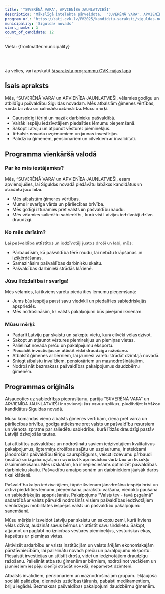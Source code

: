 ```yaml
---
title: '"SUVERĒNĀ VARA", APVIENĪBA JAUNLATVIEŠI'
description: 'Mākslīgā intelekta pārveidota,  "SUVERĒNĀ VARA", APVIENĪBA JAUNLATVIEŠI - Siguldas novads programma vienkāršā valodā'
program_url: 'https://dati.cvk.lv/PV2025/kandidatu-saraksti/siguldas-novads/suverena-vara-apvieniba-jaunlatviesi'
municipality: 'Siguldas novads'
start_number: 3
count_of_candidate: 12
---
```



Vieta: {frontmatter.municipality}<br/>

<Badge text="Ģimenes vērtības" variant="note" size="small" /> <Badge text="Pašvaldības caurspīdīgums" variant="note" size="small" /> <Badge text="Iedzīvotāju līdzdalība" variant="note" size="small" /> <Badge text="Vēstures pieminekļu saglabāšana" variant="note" size="small" /> <Badge text="Atbalsts iedzīvotāju grupām" variant="note" size="small" />

<br/><br/> 

<Card title='Šis ir mākslīga intelekta ģenerēts apraksts' icon='starlight'>
    Ja vēlies, vari apskatīt <a href={frontmatter.program_url} target='_blank'>šī saraksta programmu CVK mājas lapā</a>
    </Card>

## Īsais apraksts

Mēs, “SUVERĒNĀ VARA” un APVIENĪBA JAUNLATVIEŠI, vēlamies godīgu un atbildīgu pašvaldību Siguldas novadam. Mēs atbalstām ģimenes vērtības, vārda brīvību un saliedētu sabiedrību. Mūsu mērķi:

*   Caurspīdīgi tēriņi un mazāk darbinieku pašvaldībā.
*   Vairāk iespēju iedzīvotājiem piedalīties lēmumu pieņemšanā.
*   Sakopt Latviju un atjaunot vēstures pieminekļus.
*   Atbalsts novada uzņēmumiem un jaunas investīcijas.
*   Palīdzība ģimenēm, pensionāriem un cilvēkiem ar invaliditāti.

## Programma vienkāršā valodā

### Par ko mēs iestājamies?

Mēs, “SUVERĒNĀ VARA” un APVIENĪBA JAUNLATVIEŠI, esam apvienojušies, lai Siguldas novadā piedāvātu labākos kandidātus un strādātu jūsu labā.

*   Mēs atbalstām ģimenes vērtības.
*   Mums ir svarīga vārda un pārliecības brīvība.
*   Mēs godīgi izturamies pret valsts un pašvaldību naudu.
*   Mēs vēlamies saliedētu sabiedrību, kurā visi Latvijas iedzīvotāji dzīvo draudzīgi.

### Ko mēs darīsim?

Lai pašvaldība attīstītos un iedzīvotāji justos droši un labi, mēs:

*   Pārbaudīsim, kā pašvaldība tērē naudu, lai nebūtu krāpšanas un izšķērdēšanas.
*   Samazināsim pašvaldības darbinieku skaitu.
*   Pašvaldības darbinieki strādās klātienē.

### Jūsu līdzdalība ir svarīga!

Mēs vēlamies, lai ikviens varētu piedalīties lēmumu pieņemšanā:

*   Jums būs iespēja paust savu viedokli un piedalīties sabiedriskajās apspriedēs.
*   Mēs nodrošināsim, ka valsts pakalpojumi būs pieejami ikvienam.

### Mūsu mērķi:

*   Padarīt Latviju par skaistu un sakoptu vietu, kurā cilvēki vēlas dzīvot.
*   Sakopt un atjaunot vēstures pieminekļus un piemiņas vietas.
*   Palielināt novada preču un pakalpojumu eksportu.
*   Piesaistīt investīcijas un attīstīt videi draudzīgu ražošanu.
*   Atbalstīt ģimenes ar bērniem, lai jaunieši varētu strādāt dzimtajā novadā.
*   Sniegt atbalstu invalīdiem, pensionāriem un maznodrošinātajiem.
*   Nodrošināt bezmaksas pašvaldības pakalpojumus daudzbērnu ģimenēm.




## Programmas oriģināls

Atsaucoties uz sabiedrības pieprasījumu, partija “SUVERĒNĀ VARA” un APVIENĪBA JAUNLATVIEŠI ir apvienojušas savus spēkus, piedāvājot labākos kandidātus Siguldas novadā.

Mūsu komandas vieno atbalsts ģimenes vērtībām, cieņa pret vārda un pārliecības brīvību, godīga attieksme pret valsts un pašvaldību resursiem un vienota izpratne par saliedētu sabiedrību, kurā līdzās draudzīgi pastāv Latvijā dzīvojošās tautas.

Lai attīstītos pašvaldības un nodrošinātu saviem iedzīvotājiem kvalitatīvus pakalpojumus, ilgtermiņa drošības sajūtu un uzplaukumu, ir steidzami jānodrošina pašvaldību tēriņu caurspīdīgums, veicot izdevumu pārbaudi (auditu) un izgaismojot, un novēršot krāpnieciskas darbības un līdzekļu izsaimniekošanu. Mēs uzskatām, ka ir nepieciešams optimizēt pašvaldības darbinieku skaitu. Pašvaldību amatpersonām un darbiniekiem jāatsāk darbs tikai klātienē.

Pašvaldība kalpo iedzīvotājiem, tāpēc ikvienam jānodrošina iespēja brīvi un aktīvi piedalīties lēmumu pieņemšanā, parakstu vākšanā, viedokļu paušanā un sabiedriskajās apspriešanās. Pakalpojums “Valsts tev - tavā pagalmā” sadarbībā ar valsts pārvaldi nodrošinās visiem pašvaldības iedzīvotājiem vienlīdzīgas mobilitātes iespējas valsts un pašvaldību pakalpojumu saņemšanā.

Mūsu mērķis ir izveidot Latviju par skaistu un sakoptu zemi, kurā ikviens vēlas dzīvot, audzināt savus bērnus un attīstīt savu sirdslietu. Sakopt, atjaunot un paglābt no iznīcības vēstures pieminekļus, vēsturiskās ēkas, kapsētas un piemiņas vietas.

Aktivizēt sadarbību ar valsts institūcijām un valsts ārējām ekonomiskajām pārstāvniecībām, lai palielinātu novada preču un pakalpojumu eksportu. Piesaistīt investīcijas un attīstīt drošu, videi un iedzīvotājiem draudzīgu ražošanu. Palielināt atbalstu ģimenēm ar bērniem, nodrošinot vecākiem un jauniešiem iespēju cienīgi strādāt novadā, nepametot dzimteni.

Atbalsts invalīdiem, pensionāriem un maznodrošinātām grupām. Iekļaujoša sociālā palīdzība, diennakts uzticības tālrunis, pabalsti medikamentiem, briļļu iegādei. Bezmaksas pašvaldības pakalpojumi daudzbērnu ģimenēm.
